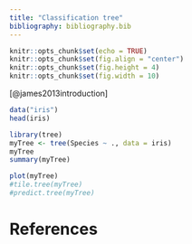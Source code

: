 ```yaml
---
title: "Classification tree"
bibliography: bibliography.bib
---
```



```r
knitr::opts_chunk$set(echo = TRUE)
knitr::opts_chunk$set(fig.align = "center")
knitr::opts_chunk$set(fig.height = 4)
knitr::opts_chunk$set(fig.width = 10)
```


[@james2013introduction]


```r
data("iris")
head(iris)
```


```r
library(tree)
myTree <- tree(Species ~ ., data = iris)
myTree
summary(myTree)

plot(myTree)
#tile.tree(myTree)
#predict.tree(myTree)
```


# References

